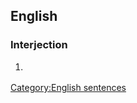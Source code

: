 ==English==

===Interjection===
{{en-interj|pos=[[there]] [[ya]] [[go]]}}

# {{informal}} {{alternative form of|there you go}}

[[Category:English sentences]]